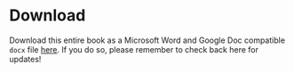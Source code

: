 # Download

Download this entire book as a Microsoft Word and Google Doc compatible `docx` file [here](https://github.com/jhudsl/GDSCN_Book_SARS_Galaxy_on_AnVIL/blob/main/docs/GDSCN-Book-SARS-with-Galaxy-on-AnVIL.docx). If you do so, please remember to check back here for updates!
